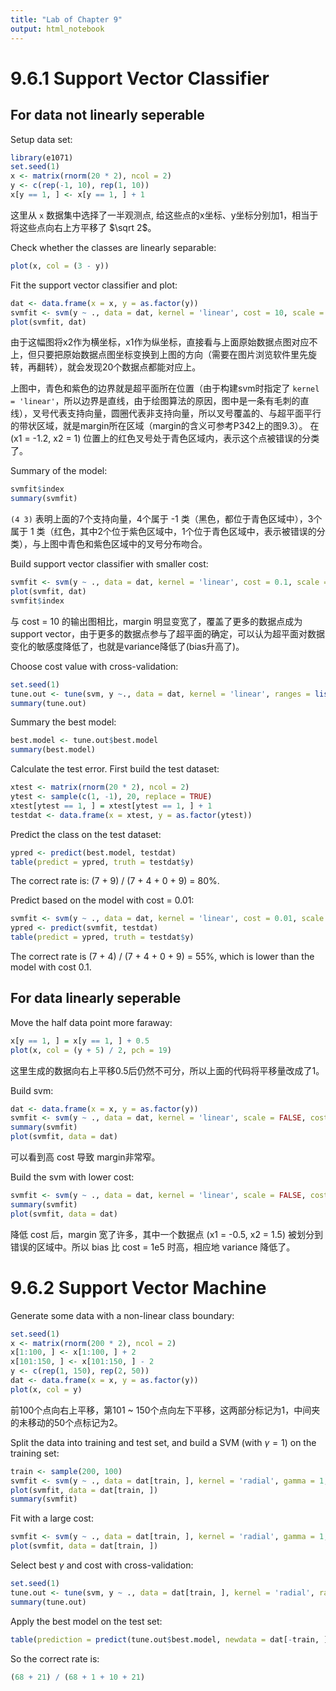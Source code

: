 ```yaml
---
title: "Lab of Chapter 9"
output: html_notebook
---
```


# 9.6.1 Support Vector Classifier

## For data not linearly seperable

Setup data set:
```r
library(e1071)
set.seed(1)
x <- matrix(rnorm(20 * 2), ncol = 2)
y <- c(rep(-1, 10), rep(1, 10))
x[y == 1, ] <- x[y == 1, ] + 1
```

这里从 `x` 数据集中选择了一半观测点, 给这些点的x坐标、y坐标分别加1，相当于将这些点向右上方平移了 $\sqrt 2$。

Check whether the classes are linearly separable:
```r
plot(x, col = (3 - y))
```

Fit the support vector classifier and plot:
```r
dat <- data.frame(x = x, y = as.factor(y))
svmfit <- svm(y ~ ., data = dat, kernel = 'linear', cost = 10, scale = FALSE)
plot(svmfit, dat)
```

由于这幅图将x2作为横坐标，x1作为纵坐标，直接看与上面原始数据点图对应不上，但只要把原始数据点图坐标变换到上图的方向（需要在图片浏览软件里先旋转，再翻转），就会发现20个数据点都能对应上。

上图中，青色和紫色的边界就是超平面所在位置（由于构建svm时指定了 `kernel = 'linear'`，所以边界是直线，由于绘图算法的原因，图中是一条有毛刺的直线），叉号代表支持向量，圆圈代表非支持向量，所以叉号覆盖的、与超平面平行的带状区域，就是margin所在区域（margin的含义可参考P342上的图9.3）。
在 (x1 = -1.2, x2 = 1) 位置上的红色叉号处于青色区域内，表示这个点被错误的分类了。

Summary of the model:
```r
svmfit$index
summary(svmfit)
```
`(4 3)` 表明上面的7个支持向量，4个属于 -1 类（黑色，都位于青色区域中），3个属于 1 类（红色，其中2个位于紫色区域中，1个位于青色区域中，表示被错误的分类），与上图中青色和紫色区域中的叉号分布吻合。

Build support vector classifier with smaller cost:
```r
svmfit <- svm(y ~ ., data = dat, kernel = 'linear', cost = 0.1, scale = FALSE)
plot(svmfit, dat)
svmfit$index
```

与 cost = 10 的输出图相比，margin 明显变宽了，覆盖了更多的数据点成为 support vector，由于更多的数据点参与了超平面的确定，可以认为超平面对数据变化的敏感度降低了，也就是variance降低了(bias升高了)。


Choose cost value with cross-validation:
```r
set.seed(1)
tune.out <- tune(svm, y ~., data = dat, kernel = 'linear', ranges = list(cost = c(0.001, 0.01, 0.1, 1, 5, 10, 100)))
summary(tune.out)
```

Summary the best model:
```r
best.model <- tune.out$best.model
summary(best.model)
```

Calculate the test error.
First build the test dataset:
```r
xtest <- matrix(rnorm(20 * 2), ncol = 2)
ytest <- sample(c(1, -1), 20, replace = TRUE)
xtest[ytest == 1, ] = xtest[ytest == 1, ] + 1
testdat <- data.frame(x = xtest, y = as.factor(ytest))
```

Predict the class on the test dataset:
```r
ypred <- predict(best.model, testdat)
table(predict = ypred, truth = testdat$y)
```

The correct rate is: (7 + 9) / (7 + 4 + 0 + 9) = 80%.

Predict based on the model with cost = 0.01:
```r
svmfit <- svm(y ~ ., data = dat, kernel = 'linear', cost = 0.01, scale = FALSE)
ypred <- predict(svmfit, testdat)
table(predict = ypred, truth = testdat$y)
```

The correct rate is (7 + 4) / (7 + 4 + 0 + 9) = 55%, which is lower than the model with cost 0.1.

## For data linearly seperable

Move the half data point more faraway:
```r
x[y == 1, ] = x[y == 1, ] + 0.5
plot(x, col = (y + 5) / 2, pch = 19)
```

这里生成的数据向右上平移0.5后仍然不可分，所以上面的代码将平移量改成了1。

Build svm:
```r
dat <- data.frame(x = x, y = as.factor(y))
svmfit <- svm(y ~ ., data = dat, kernel = 'linear', scale = FALSE, cost = 1e5)
summary(svmfit)
plot(svmfit, data = dat)
```
可以看到高 cost 导致 margin非常窄。

Build the svm with lower cost:
```r
svmfit <- svm(y ~ ., data = dat, kernel = 'linear', scale = FALSE, cost = 1)
summary(svmfit)
plot(svmfit, data = dat)
```

降低 cost 后，margin 宽了许多，其中一个数据点 (x1 = -0.5, x2 = 1.5) 被划分到错误的区域中。所以 bias 比 cost = 1e5 时高，相应地 variance 降低了。

# 9.6.2 Support Vector Machine

Generate some data with a non-linear class boundary:
```r
set.seed(1)
x <- matrix(rnorm(200 * 2), ncol = 2)
x[1:100, ] <- x[1:100, ] + 2
x[101:150, ] <- x[101:150, ] - 2
y <- c(rep(1, 150), rep(2, 50))
dat <- data.frame(x = x, y = as.factor(y))
plot(x, col = y)
```

前100个点向右上平移，第101 ~ 150个点向左下平移，这两部分标记为1，中间夹的未移动的50个点标记为2。

Split the data into training and test set, and build a SVM (with $\gamma = 1$) on the training set:
```r
train <- sample(200, 100)
svmfit <- svm(y ~ ., data = dat[train, ], kernel = 'radial', gamma = 1, cost = 1)
plot(svmfit, data = dat[train, ])
summary(svmfit)
```

Fit with a large cost:
```r
svmfit <- svm(y ~ ., data = dat[train, ], kernel = 'radial', gamma = 1, cost = 1e5)
plot(svmfit, data = dat[train, ])
```

Select best $\gamma$ and cost with cross-validation:
```r
set.seed(1)
tune.out <- tune(svm, y ~ ., data = dat[train, ], kernel = 'radial', ranges = list(cost = c(0.1, 1, 10, 100, 1000), gamma = c(0.5, 1, 2, 3, 4)))
summary(tune.out)
```

Apply the best model on the test set:
```r
table(prediction = predict(tune.out$best.model, newdata = dat[-train, ]), truth = dat[-train, ]$y)
```

So the correct rate is:
```r
(68 + 21) / (68 + 1 + 10 + 21)
```
